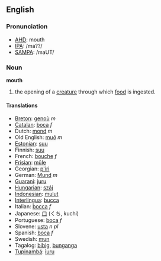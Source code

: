 ==English==
===Pronunciation===
*[[w:AHD|AHD]]: mouth
*[[w:IPA|IPA]]: /ma??/
*[[w:SAMPA|SAMPA]]: /maUT/

=== Noun ===
'''mouth'''

#the opening of a [[creature]] through which [[food]] is ingested.

==== Translations ====
*[[Breton]]: [[genoù]] ''m''
*[[Catalan]]: [[boca]] ''f''
*Dutch: [[mond]] ''m''
*Old English: [[muð]] ''m''
*[[Estonian]]: [[suu]]
*Finnish: [[suu]]
*French: [[bouche]] ''f''
*[[Frisian]]: [[mûle]]
*Georgian: [[p'iri]]
*German: [[Mund]] ''m''
*[[Guarani]]: [[juru]]
*[[Hungarian]]: [[száj]]
*[[Indonesian]]: [[mulut]]
*[[Interlingua]]: [[bucca]]
*Italian: [[bocca]] ''f''
*Japanese: [[口]] (くち, kuchi)
*Portuguese: [[boca]] ''f''
*Slovene: [[usta]] ''n pl''
*Spanish: [[boca]] ''f''
*Swedish: [[mun]]
*Tagalog: [[bibig]], [[bunganga]]
*[[Tupinambá]]: [[îuru]]
